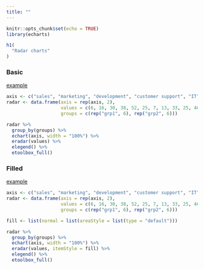 ```yaml
---
title: ""
---
```


```r
knitr::opts_chunk$set(echo = TRUE)
library(echarts)
```

<main>
<div class = "container">

```r
h1(
  "Radar charts"
)
```

### Basic

[example](http://echarts.baidu.com/echarts2/doc/example/radar1.html#-en)

```r
axis <- c("sales", "marketing", "development", "customer support", "IT", "admin")
radar <- data.frame(axis = rep(axis, 2),
                    values = c(6, 16, 30, 38, 52, 25, 7, 13, 33, 25, 46, 37),
                    groups = c(rep("grp1", 6), rep("grp2", 6)))

radar %>% 
  group_by(groups) %>% 
  echart(axis, width = "100%") %>% 
  eradar(values) %>% 
  elegend() %>% 
  etoolbox_full()
```

### Filled

[example](http://echarts.baidu.com/echarts2/doc/example/radar2.html#-en)

```r
axis <- c("sales", "marketing", "development", "customer support", "IT", "admin")
radar <- data.frame(axis = rep(axis, 2),
                    values = c(6, 16, 30, 38, 52, 25, 7, 13, 33, 25, 46, 37),
                    groups = c(rep("grp1", 6), rep("grp2", 6)))

fill <- list(normal = list(areaStyle = list(type = "default")))

radar %>% 
  group_by(groups) %>% 
  echart(axis, width = "100%") %>% 
  eradar(values, itemStyle = fill) %>% 
  elegend() %>% 
  etoolbox_full()
```

</div>
</main>